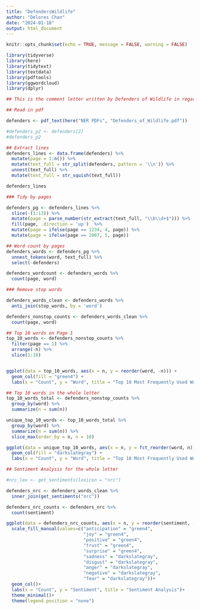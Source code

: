 ```yaml
---
title: "DefendersWildlife"
author: "Delores Chan"
date: "2024-01-18"
output: html_document
---
```


```r
knitr::opts_chunk$set(echo = TRUE, message = FALSE, warning = FALSE)

library(tidyverse)
library(here)
library(tidytext)
library(textdata)
library(pdftools)
library(ggwordcloud)
library(dplyr)
```


```r
## This is the comment letter written by Defenders of Wildlife in regard to the NOI for an updated bison and elk management plan. The Sierra Club and National Wildlife Refuge Association have also signed on to this letter. 

## Read in pdf

defenders <- pdf_text(here("NER PDFs", "Defenders_of_Wildlife.pdf"))

#defenders_p2 <- defenders[2]
#defenders_p2
```


```r
## Extract lines
defenders_lines <- data.frame(defenders) %>% 
  mutate(page = 1:n()) %>%
  mutate(text_full = str_split(defenders, pattern = '\\n')) %>% 
  unnest(text_full) %>% 
  mutate(text_full = str_squish(text_full))

defenders_lines
```


```r
### Tidy by pages

defenders_pg <- defenders_lines %>% 
  slice(-(1:13)) %>% 
  mutate(page = parse_number(str_extract(text_full, "\\b\\d+$"))) %>%
  fill(page, .direction = 'up')  %>% 
  mutate(page = ifelse(page == 1234, 4, page)) %>% 
  mutate(page = ifelse(page == 2007, 5, page))
```


```r
## Word count by pages
defenders_words <- defenders_pg %>% 
  unnest_tokens(word, text_full) %>% 
  select(-defenders)

defenders_wordcount <- defenders_words %>% 
  count(page, word)
```


```r
### Remove stop words

defenders_words_clean <- defenders_words %>% 
  anti_join(stop_words, by = 'word')

defenders_nonstop_counts <- defenders_words_clean %>% 
  count(page, word)
```


```r
## Top 10 words on Page 1
top_10_words <- defenders_nonstop_counts %>%
  filter(page == 1) %>% 
  arrange(-n) %>%
  slice(1:10)


ggplot(data = top_10_words, aes(x = n, y = reorder(word, -n))) +
  geom_col(fill = "green4") +
  labs(x = "Count", y = "Word", title = "Top 10 Most Frequently Used Words in Page 1")
```



```r
## Top 10 words in the whole letter
top_10_words_total <- defenders_nonstop_counts %>% 
  group_by(word) %>%
  summarize(n = sum(n))

unique_top_10_words <- top_10_words_total %>%
  group_by(word) %>%
  summarize(n = sum(n)) %>%
  slice_max(order_by = n, n = 10)

ggplot(data = unique_top_10_words, aes(x = n, y = fct_reorder(word, n))) +
  geom_col(fill = "darkslategray") +
  labs(x = "Count", y = "Word", title = "Top 10 Most Frequently Used Words")
```


```r
## Sentiment Analysis for the whole letter

#nrc_lex <- get_sentiments(lexicon = "nrc")

defenders_nrc <- defenders_words_clean %>% 
  inner_join(get_sentiments("nrc"))

defenders_nrc_counts <- defenders_nrc %>% 
  count(sentiment)

ggplot(data = defenders_nrc_counts, aes(x = n, y = reorder(sentiment, -n), fill = sentiment))+
  scale_fill_manual(values=c("anticipation" = "green4",
                             "joy" = "green4",
                             "positive" = "green4",
                             "trust" = "green4",
                             "surprise" = "green4",
                             "sadness" = "darkslategray",
                             "disgust" = "darkslategray",
                             "anger" = "darkslategray",
                             "negative" = "darkslategray",
                             "fear" = "darkslategray"))+
  geom_col()+
  labs(x = "Count", y = "Sentiment", title = "Sentiment Analysis")+
  theme_minimal()+
  theme(legend.position = "none")
```





